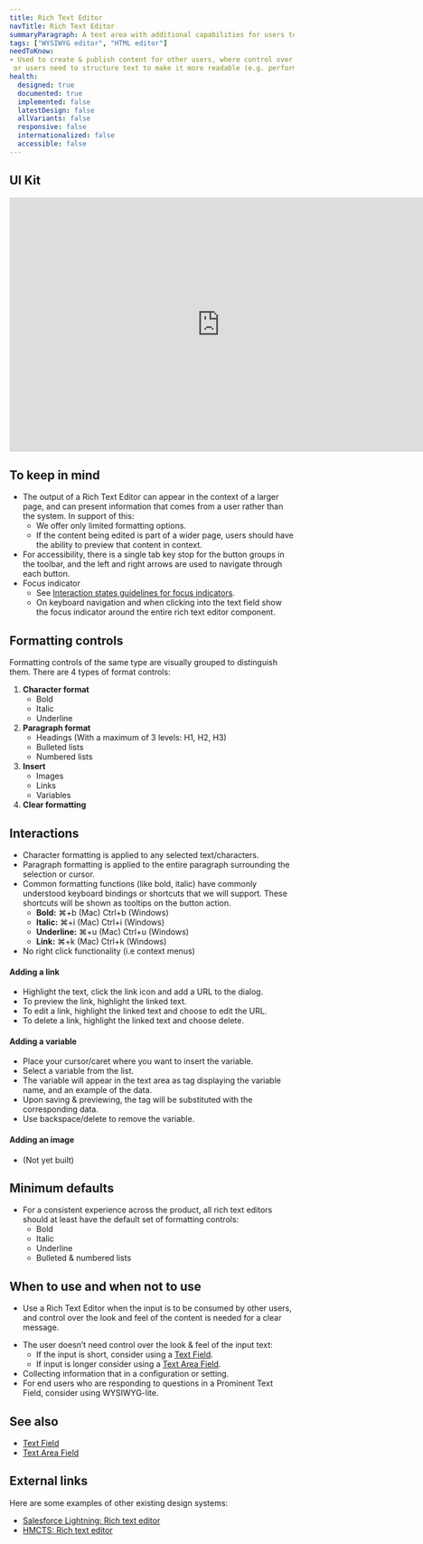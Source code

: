 ```yaml
---
title: Rich Text Editor
navTitle: Rich Text Editor
summaryParagraph: A text area with additional capabilities for users to format the input text.
tags: ["WYSIWYG editor", "HTML editor"]
needToKnow:
- Used to create & publish content for other users, where control over the look & feel of the content is important (e.g. survey communications)
 or users need to structure text to make it more readable (e.g. performance reviews & manager 1:1s).
health:
  designed: true
  documented: true
  implemented: false
  latestDesign: false
  allVariants: false
  responsive: false
  internationalized: false
  accessible: false
---
```




## UI Kit

<iframe style="border: none;" width="744" height="450" src="https://www.figma.com/embed?embed_host=share&url=https%3A%2F%2Fwww.figma.com%2Ffile%2FeZKEE5kXbEMY3lx84oz8iN%2F%25E2%259D%25A4%25EF%25B8%258F-UI-Kit-Heart%3Fnode-id%3D12317%253A92573" allowfullscreen></iframe>

## To keep in mind
- The output of a Rich Text Editor can appear in the context of a larger page, and can present information that comes from a user rather than the system. In support of this:
    - We offer only limited formatting options.
    - If the content being edited is part of a wider page, users should have the ability to preview that content in context.
- For accessibility, there is a single tab key stop for the button groups in the toolbar, and the left and right arrows are used to navigate through each button.
- Focus indicator
    - See [Interaction states guidelines for focus indicators](/guidelines/interaction-states#focus-indicator).
    - On keyboard navigation and when clicking into the text field show the focus indicator around the entire rich text editor component.

## Formatting controls

Formatting controls of the same type are visually grouped to distinguish them. There are 4 types of format controls:

1. **Character format**
    - Bold
    - Italic
    - Underline
2. **Paragraph format**
    - Headings (With a maximum of 3 levels: H1, H2, H3)
    - Bulleted lists
    - Numbered lists
3. **Insert**
    - Images
    - Links
    - Variables
4. **Clear formatting**

## Interactions
- Character formatting is applied to any selected text/characters.
- Paragraph formatting is applied to the entire paragraph surrounding the selection or cursor.
- Common formatting functions (like bold, italic) have commonly understood keyboard bindings or shortcuts that we will support. These shortcuts will be shown as tooltips on the button action.
    - **Bold:** &#8984;+b (Mac) Ctrl+b (Windows)
    - **Italic:** &#8984;+i (Mac) Ctrl+i (Windows)
    - **Underline:** &#8984;+u (Mac) Ctrl+u (Windows)
    - **Link:** &#8984;+k (Mac) Ctrl+k (Windows)
- No right click functionality (i.e context menus)

#### Adding a link
- Highlight the text, click the link icon and add a URL to the dialog.
- To preview the link, highlight the linked text.
- To edit a link, highlight the linked text and choose to edit the URL.
- To delete a link, highlight the linked text and choose delete.

#### Adding a variable
- Place your cursor/caret where you want to insert the variable.
- Select a variable from the list.
- The variable will appear in the text area as tag displaying the variable name, and an example of the data.
- Upon saving & previewing, the tag will be substituted with the corresponding data.
- Use backspace/delete to remove the variable.

#### Adding an image
- (Not yet built)

## Minimum defaults
- For a consistent experience across the product, all rich text editors should at least have the default set of formatting controls:
    - Bold
    - Italic
    - Underline
    - Bulleted & numbered lists

## When to use and when not to use

<WhenToUseAndWhenNotToUse>
<WhenToUse>

- Use a Rich Text Editor when the input is to be consumed by other users, and control over the look and feel of the content is needed for a clear message.

</WhenToUse>
<WhenNotToUse>

- The user doesn’t need control over the look & feel of the input text:
    - If the input is short, consider using a [Text Field](/components/text-field/).
    - If input is longer consider using a [Text Area Field](/components/text-area-field/).
- Collecting information that in a configuration or setting.
- For end users who are responding to questions in a Prominent Text Field, consider using WYSIWYG-lite.

</WhenNotToUse>
</WhenToUseAndWhenNotToUse>

## See also

- [Text Field](/components/text-field/)
- [Text Area Field](/components/text-area-field/)

## External links

Here are some examples of other existing design systems:
- [Salesforce Lightning: Rich text editor](https://www.lightningdesignsystem.com/components/rich-text-editor/)
- [HMCTS: Rich text editor](https://hmcts-design-system.herokuapp.com/components/rich-text-editor)
